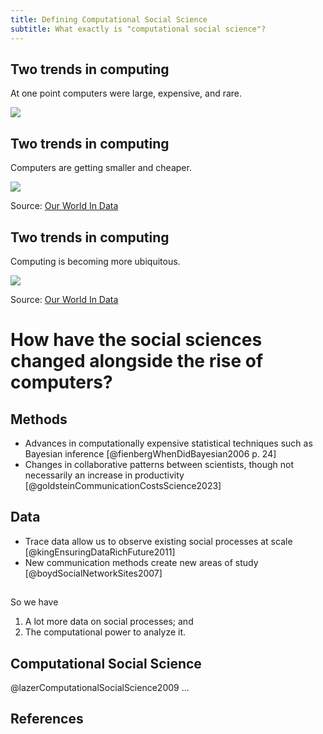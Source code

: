 ```yaml
---
title: Defining Computational Social Science
subtitle: What exactly is "computational social science"?
---
```


## Two trends in computing

At one point computers were large, expensive, and rare.

![](/images/ENIAC.jpeg){fig-alt="A technician changes a tube on ENIAC" fig-align="center"}

## Two trends in computing

Computers are getting smaller and cheaper.

![](/images/historical-cost-of-computer-memory-and-storage.png){fig-align="center"}

::: {.footer}
Source: [Our World In Data](https://ourworldindata.org/grapher/historical-cost-of-computer-memory-and-storage)
:::

## Two trends in computing

Computing is becoming more ubiquitous.

![](/images/ict-adoption-per-100-people.png){fig-align="center"}

::: {.footer}
Source: [Our World In Data](https://ourworldindata.org/grapher/ict-adoption-per-100-people)
:::


# How have the social sciences changed alongside the rise of computers?

## Methods

+ Advances in computationally expensive statistical techniques such as Bayesian inference [@fienbergWhenDidBayesian2006 p. 24]
+ Changes in collaborative patterns between scientists, though not necessarily an increase in productivity [@goldsteinCommunicationCostsScience2023]

## Data

+ Trace data allow us to observe existing social processes at scale [@kingEnsuringDataRichFuture2011]
+ New communication methods create new areas of study [@boydSocialNetworkSites2007]

##

So we have

1. A lot more data on social processes; and
2. The computational power to analyze it.

## Computational Social Science

@lazerComputationalSocialScience2009 ...

## References
